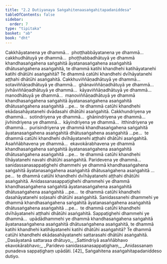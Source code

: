 ```yaml
---
title: "2.2 Dutiyanaya Saṅgahitenaasaṅgahitapadaniddesa"
tableOfContents: false
sidebar:
  order: 7
type: "tipitaka"
basket: "ab"
book: "dht"
---
```



<DynamicBreadcrumb />

<Division number="171" book="dht" bookNo="31" page="28">

<Paragraph number="218" book="dht">
Cakkhāyatanena ye dhammā…  phoṭṭhabbāyatanena ye dhammā…  cakkhudhātuyā ye dhammā…  phoṭṭhabbadhātuyā ye dhammā khandhasaṅgahena saṅgahitā āyatanasaṅgahena asaṅgahitā dhātusaṅgahena asaṅgahitā, te dhammā katihi khandhehi katihāyatanehi katihi dhātūhi asaṅgahitā? Te dhammā catūhi khandhehi dvīhāyatanehi aṭṭhahi dhātūhi asaṅgahitā.
</Paragraph>

</Division>
<Division number="172" book="dht" bookNo="31" page="28">

<Paragraph number="219" book="dht">
Cakkhuviññāṇadhātuyā ye dhammā…  sotaviññāṇadhātuyā ye dhammā…  ghānaviññāṇadhātuyā ye dhammā…  jivhāviññāṇadhātuyā ye dhammā…  kāyaviññāṇadhātuyā ye dhammā…  manodhātuyā ye dhammā…  manoviññāṇadhātuyā ye dhammā khandhasaṅgahena saṅgahitā āyatanasaṅgahena asaṅgahitā dhātusaṅgahena asaṅgahitā …pe…  te dhammā catūhi khandhehi ekādasahāyatanehi dvādasahi dhātūhi asaṅgahitā.
</Paragraph>

</Division>
<Division number="173" book="dht" bookNo="31" page="28">

<Paragraph number="220" book="dht">
Cakkhundriyena ye dhammā…  sotindriyena ye dhammā…  ghānindriyena ye dhammā…  jivhindriyena ye dhammā…  kāyindriyena ye dhammā…  itthindriyena ye dhammā…  purisindriyena ye dhammā khandhasaṅgahena saṅgahitā āyatanasaṅgahena asaṅgahitā dhātusaṅgahena asaṅgahitā …pe…  te dhammā catūhi khandhehi dvīhāyatanehi aṭṭhahi dhātūhi asaṅgahitā.
</Paragraph>

</Division>
<Division number="174" book="dht" bookNo="31" page="28">

<Paragraph number="221" book="dht">
Asaññābhavena ye dhammā…  ekavokārabhavena ye dhammā khandhasaṅgahena saṅgahitā āyatanasaṅgahena asaṅgahitā dhātusaṅgahena asaṅgahitā …pe…  te dhammā catūhi khandhehi tīhāyatanehi navahi dhātūhi asaṅgahitā.
</Paragraph>

</Division>
<Division number="175" book="dht" bookNo="31" page="28">

<Paragraph number="222" book="dht">
Paridevena ye dhammā…  sanidassanasappaṭighehi dhammehi ye dhammā khandhasaṅgahena saṅgahitā āyatanasaṅgahena asaṅgahitā dhātusaṅgahena asaṅgahitā …pe…  te dhammā catūhi khandhehi dvīhāyatanehi aṭṭhahi dhātūhi asaṅgahitā.
</Paragraph>

</Division>
<Division number="176" book="dht" bookNo="31" page="29">

<Paragraph number="223" book="dht">
Anidassanasappaṭighehi dhammehi ye dhammā khandhasaṅgahena saṅgahitā āyatanasaṅgahena asaṅgahitā dhātusaṅgahena asaṅgahitā …pe…  te dhammā catūhi khandhehi dasahāyatanehi soḷasahi dhātūhi asaṅgahitā.
</Paragraph>

</Division>
<Division number="177" book="dht" bookNo="31" page="29">

<Paragraph number="224" book="dht">
Sanidassanehi dhammehi ye dhammā khandhasaṅgahena saṅgahitā āyatanasaṅgahena asaṅgahitā dhātusaṅgahena asaṅgahitā …pe…  te dhammā catūhi khandhehi dvīhāyatanehi aṭṭhahi dhātūhi asaṅgahitā.
</Paragraph>

</Division>
<Division number="178" book="dht" bookNo="31" page="29">

<Paragraph number="225" book="dht">
Sappaṭighehi dhammehi ye dhammā…  upādādhammehi ye dhammā khandhasaṅgahena saṅgahitā āyatanasaṅgahena asaṅgahitā dhātusaṅgahena asaṅgahitā, te dhammā katihi khandhehi katihāyatanehi katihi dhātūhi asaṅgahitā? Te dhammā catūhi khandhehi ekādasahāyatanehi sattarasahi dhātūhi asaṅgahitā.
</Paragraph>

<Paragraph number="226" type="verses" book="dht">
_Dasāyatanā sattarasa dhātuyo,_  
_Sattindriyā asaññābhavo ekavokārabhavo;_  
_Paridevo sanidassanasappaṭighaṃ,_  
_Anidassanaṃ punadeva sappaṭighaṃ upādāti. [42]_  


</Paragraph>
</Division>

<Paragraph number="227" type="center" book="dht">
Saṅgahitena asaṅgahitapadaniddeso dutiyo.
</Paragraph>